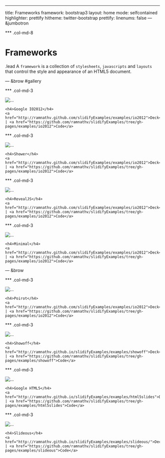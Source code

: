 ---
title: Frameworks
framework: bootstrap3
layout: home
mode: selfcontained
highlighter: prettify
hitheme: twitter-bootstrap
prettify:
  linenums: false
--- &jumbotron

*** .col-md-8

# Frameworks

.lead A `framework` is a collection of `stylesheets`, `javascripts` and `layouts` that control the style and appearance of an HTML5 document.



--- &brow #gallery

*** .col-md-3

<div class="thumbnail light">
  <img src="http://www.clipular.com/c?14750014=BYKY6f65GF_csyUGqL8Hpg26MgY&f=.png" alt="...">
  <div class="caption">
    <h4>Google IO2012</h4>
    <a href="http://ramnathv.github.com/slidifyExamples/examples/io2012">Deck</a> | <a href="https://github.com/ramnathv/slidifyExamples/tree/gh-pages/examples/io2012">Code</a>
  </div>
</div>

*** .col-md-3

<div class="thumbnail light">
  <img src="http://www.clipular.com/c?14749008=6EVVc2ylLd6_sQhnw9dO02-kiaw&f=.png" alt="...">
  <div class="caption">
    <h4>Shower</h4>
    <a href="http://ramnathv.github.com/slidifyExamples/examples/io2012">Deck</a> | <a href="https://github.com/ramnathv/slidifyExamples/tree/gh-pages/examples/io2012">Code</a>
  </div>
</div>

*** .col-md-3

<div class="thumbnail dark">
  <img src="http://www.clipular.com/c?14601148=5B1MwcA3iPlbeDynKHvXFciYXOE&f=.png" alt="...">
  <div class="caption">
    <h4>RevealJS</h4>
    <a href="http://ramnathv.github.com/slidifyExamples/examples/io2012">Deck</a> | <a href="https://github.com/ramnathv/slidifyExamples/tree/gh-pages/examples/io2012">Code</a>
  </div>
</div>

*** .col-md-3

<div class="thumbnail dark">
  <img src="http://www.clipular.com/c?14818016=ye1ZwKDOg1wixcpp7i4OJIUsfjc&f=.png" alt="...">
  <div class="caption">
    <h4>Minimal</h4>
    <a href="http://ramnathv.github.com/slidifyExamples/examples/io2012">Deck</a> | <a href="https://github.com/ramnathv/slidifyExamples/tree/gh-pages/examples/io2012">Code</a>
  </div>
</div>

--- &brow

*** .col-md-3

<div class="thumbnail dark">
  <img src="http://www.clipular.com/c?14686018=EyBC6Tnw2M5l5-gRannj1htug0Q&f=.png" alt="...">
  <div class="caption">
    <h4>Poirot</h4>
    <a href="http://ramnathv.github.com/slidifyExamples/examples/io2012">Deck</a> | <a href="https://github.com/ramnathv/slidifyExamples/tree/gh-pages/examples/io2012">Code</a>
  </div>
</div>

*** .col-md-3

<div class="thumbnail dark">
  <img src="http://www.clipular.com/c?14554322=8U5lBzK3xOryiqHSnM2Qo87WBys&f=.png" alt="...">
  <div class="caption">
    <h4>Showoff</h4>
    <a href="http://ramnathv.github.io/slidifyExamples/examples/showoff">Deck</a> | <a href="https://github.com/ramnathv/slidifyExamples/tree/gh-pages/examples/showoff">Code</a>
  </div>
</div>

*** .col-md-3

<div class="thumbnail dark">
  <img src="http://www.clipular.com/c?14818228=CAKzrVUzugEL33hFpNpvrvIU-H4&f=.png" alt="...">
  <div class="caption">
    <h4>Google HTML5</h4>
    <a href="http://ramnathv.github.io/slidifyExamples/examples/html5slides">Deck</a> | <a href="https://github.com/ramnathv/slidifyExamples/tree/gh-pages/examples/html5slides">Code</a>
  </div>
</div>

*** .col-md-3


<div class="thumbnail dark">
  <img src="http://www.clipular.com/c?14599308=IRLP3bhlWjnw6FM47u-PvDpGxHk&f=.png" alt="...">
  <div class="caption">
    <h4>Slideous</h4>
    <a href="http://ramnathv.github.io/slidifyExamples/examples/slideous/">Deck</a> | <a href="https://github.com/ramnathv/slidifyExamples/tree/gh-pages/examples/slideous">Code</a>
  </div>
</div>









<style>
body {
  /* margin-top: 40px; */
}
#gallery .col-md-3 {
  padding-right:20px; 
  border-right: 1px dotted #ccc;
}
.thumbnail {
  border: none;
}
</style>

